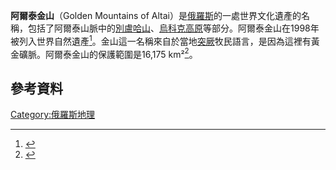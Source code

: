 {{Infobox World Heritage Site
| site_img = Image:Jazator_Jul_006.jpg
| site_img_capt = 阿爾泰金山
| site_img_width = 350px
| zh_name = 阿爾泰金山
| en_name = Golden Mountains of Altai
| fr_name = Montagnes dorées de l'Altaï
| country = {{RUS}}
| Region = 欧洲和北美地区
| area = {{convert|1,611,457|ha|sqmi|abbr=on}}
| criterion_n = (ix)(x)
| year = 1998
| iucn = Ia（严格保护地域）
| ID = 768rev
| org_url = http://whc.unesco.org/en/list/768/
| locmapin = Russia
| relief = yes
| Coordinates = 
}}
'''阿爾泰金山'''（Golden Mountains of Altai）是[[俄羅斯|俄羅斯]]的一處世界文化遺產的名稱，包括了阿爾泰山脈中的[[別盧哈山|別盧哈山]]、[[烏科克高原|烏科克高原]]等部分。阿爾泰金山在1998年被列入世界自然遺產<ref>{{cite web|title=Golden Mountains of Altai|url=http://whc.unesco.org/en/list/768|accessdate=2007-07-31|publisher=UNESCO|archive-url=https://web.archive.org/web/20070818104201/http://whc.unesco.org/en/list/768|archive-date=2007-08-18|dead-url=no}}</ref>。金山這一名稱來自於當地[[突厥語族群|突厥]]牧民語言，是因為這裡有黃金礦脈。阿爾泰金山的保護範圍是16,175 km²<ref>{{cite web|title=Greater Altai – Altai Krai, Republic of Altai, Tyva (Tuva), and Novosibirsk - Crossroads|url=http://www.pacificenvironment.org/article.php?id=934|accessdate=2006-11-30|publisher=|archiveurl=https://web.archive.org/web/20070314172727/http://www.pacificenvironment.org/article.php?id=934|archivedate=2007-03-14|deadurl=yes}}</ref>。

==參考資料==
{{reflist}}
{{commons category|Golden Mountains of Altai World Heritage Site}}
{{coord|50|28|00|N|86|00|00|E|scale:100000_source:frwiki|display=title}}
{{俄罗斯世界遗产}}

[[Category:俄羅斯地理|Category:俄羅斯地理]]